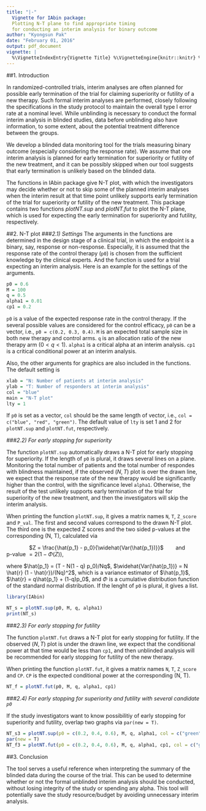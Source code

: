 ```yaml
---
title: "|-"
  Vignette for IAbin package:
  Plotting N-T plane to find appropriate timing
  for conducting an interim analysis for binary outcome
author: "Kyongsun Pak"
date: "February 01, 2016"
output: pdf_document
vignette: |
  %\VignetteIndexEntry{Vignette Title} %\VignetteEngine{knitr::knitr} %\VignetteEncoding{UTF-8}
---
```


##1. Introduction

In randomized-controlled trials, interim analyses are often planned for possible early termination of the trial for claiming superiority or futility of a new therapy. 
Such formal interim analyses are performed, closely following the specifications in the study protocol to maintain the overall type I error rate at a nominal level. 
While unblinding is necessary to conduct the formal interim analysis in blinded studies, data before unblinding also have information, to some extent, about the potential treatment difference between the groups.


We develop a blinded data monitoring tool for the trials measuring binary outcome (especially considering the response rate). 
We assume that one interim analysis is planned for early termination for superiority or futility of the new treatment, and it can be possibly skipped when our tool suggests that early termination is unlikely based on the blinded data.

The functions in IAbin package give N-T plot, with which the investigators may decide whether or not to skip some of the planned interim analyses when the interim result at that time point unlikely supports early termination of the trial for superiority or futility of the new treatment.
This package contains two functions *plotNT.sup* and *plotNT.fut* to plot the N-T plane, which is used for expecting the early termination for superiority and futility, respectively.


##2. N-T plot
###*2.1) Settings*
The arguments in the functions are determined in the design stage of a clinical trial, in which the endpoint is a binary, say, response or non-response.
Especially, it is assumed that the response rate of the control therapy (`p0`) is chosen from the sufficient knowledge by the clinical experts.
And the function is used for a trial expecting an interim analysis. Here is an example for the settings of the arguments.

```r
p0 = 0.6
M = 100
q = 0.5
alpha1 = 0.01
cp1 = 0.2
```

`p0` is a value of the expected response rate in the control therapy. If the several possible values are considered for the control efficacy, `p0` can be a vector, i.e., `p0 = c(0.2, 0.3, 0.4)`.
`M` is an expected total sample size in both new therapy and control arms.
`q` is an allocation ratio of the new therapy arm $(0 < q < 1)$.
`alpha1` is a critical alpha at an interim analysis.
`cp1` is a critical conditional power at an interim analysis.


Also, the other arguments for graphics are also included in the functions. The default setting is 

```r
xlab = "N: Number of patients at interim analysis"
ylab = "T: Number of responders at interim analysis"
col = "blue"
main = "N-T plot"
lty = 1
```

If `p0` is set as a vector, `col` should be the same length of vector, i.e., `col = c("blue", "red", "green")`.
The default value of `lty` is set 1 and 2 for `plotNT.sup` and `plotNT.fut`, respectively.



###*2.2) For early stopping for superiority*

The function `plotNT.sup` automatically draws a N-T plot for early stopping for superiority.
If the length of `p0` is plural, it draws several lines on a plane.
Monitoring the total number of patients and the total number of respondes with blindness maintained, if the observed $(N, T)$ plot is over the drawn line, we expect that the response rate of the new therapy would be significantly higher than the control, with the significance level `alpha1`.
Otherwise, the result of the test unlikely supports early termination of the trial for superiority of the new treatment, and then the investigators will skip the interim analysis.


When printing the function `plotNT.sup`, it gives a matrix names `N`, `T`, `Z_score` and `P_val`. The first and second values correspond to the drawn N-T plot. The third one is the expected Z scores and the two sided p-values at the corresponding (N, T), calculated via


\  \  \  \   \  \  \  \ $Z = \frac{\hat{p_1} - p_0}{\widehat{Var(\hat{p_1})}}$ 
\  \  \  \ and   \   \   \  \  p-value $= 2(1 - \Phi(Z))$,


where $\hat{p_1} = (T - N(1 - q) p_0)/Nq$, $\widehat{Var(\hat{p_1})} = N \hat{r} (1 - \hat{r})/(Nq)^2$, which is a variance estimator of $\hat{p_1}$, 
$\hat{r} = q\hat{p_1} + (1-q)p_0$, 
and $\Phi$ is a cumulative distribution function of the standard normal distribution.
If the lenght of `p0` is plural, it gives a list.


```r
library(IAbin)
```
```r
NT_s = plotNT.sup(p0, M, q, alpha1)
print(NT_s)
```


###*2.3) For early stopping for futility*

The function `plotNT.fut` draws a N-T plot for early stopping for futility.
If the observed $(N, T)$ plot is under the drawn line, we expect that the conditional power at that time would be less than `cp1`, and then unblinded analysis will be recommended for early stopping for futility of the new therapy.

When printing the function `plotNT.fut`, it gives a matrix names `N`, `T`, `Z_score` and `CP`. `CP` is the expected conditional power at the corresponding (N, T).

```r
NT_f = plotNT.fut(p0, M, q, alpha1, cp1)
```



###*2.4) For early stopping for superiority and futility with several candidate `p0`*

If the study investigators want to know possibilitiy of early stopping for superiority and futility, overlap two graphs via `par(new = T)`.

```r
NT_s3 = plotNT.sup(p0 = c(0.2, 0.4, 0.6), M, q, alpha1, col = c("green", "red", "blue"))
par(new = T)
NT_f3 = plotNT.fut(p0 = c(0.2, 0.4, 0.6), M, q, alpha1, cp1, col = c("green", "red", "blue"))
```


##3. Conclusion

The tool serves a useful reference when interpreting the summary of the blinded data during the course of the trial. This can be used to determine whether or not the formal unblinded interim analysis should be conducted, without losing integrity of the study or spending any alpha. This tool will potentially save the study resource/budget by avoiding unnecessary interim analysis.
